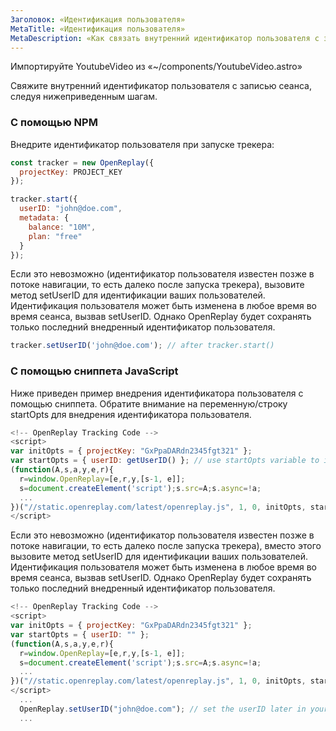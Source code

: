 ```yaml
---
Заголовок: «Идентификация пользователя»
MetaTitle: «Идентификация пользователя»
MetaDescription: «Как связать внутренний идентификатор пользователя с записью сеанса»
---
```

Импортируйте YoutubeVideo из «~/components/YoutubeVideo.astro»

<YoutubeVideo title="Смотрите, как идентифицировать пользователей в ваших переиграх"
  description="Если вы не любите читать, вы можете следовать этому видеоуроку, показывающему, как связать ваши реплеи с вашими пользователями."
  videoURL="https://youtu.be/xfotXkeyXZM"
/>

Свяжите внутренний идентификатор пользователя с записью сеанса, следуя нижеприведенным шагам.

### С помощью NPM

Внедрите идентификатор пользователя при запуске трекера:


```js
const tracker = new OpenReplay({
  projectKey: PROJECT_KEY
});

tracker.start({
  userID: "john@doe.com",
  metadata: {
    balance: "10M",
    plan: "free"
  }
});
```


Если это невозможно (идентификатор пользователя известен позже в потоке навигации, то есть далеко после запуска трекера), вызовите метод setUserID для идентификации ваших пользователей. Идентификация пользователя может быть изменена в любое время во время сеанса, вызвав setUserID. Однако OpenReplay будет сохранять только последний внедренный идентификатор пользователя.


```js
tracker.setUserID('john@doe.com'); // after tracker.start()
```


### С помощью сниппета JavaScript

Ниже приведен пример внедрения идентификатора пользователя с помощью сниппета. Обратите внимание на переменную/строку startOpts для внедрения идентификатора пользователя.


```js
<!-- OpenReplay Tracking Code -->
<script>
var initOpts = { projectKey: "GxPpaDARdn2345fgt321" };
var startOpts = { userID: getUserID() }; // use startOpts variable to inject userID
(function(A,s,a,y,e,r){
  r=window.OpenReplay=[e,r,y,[s-1, e]];
  s=document.createElement('script');s.src=A;s.async=!a;
  ...
})("//static.openreplay.com/latest/openreplay.js", 1, 0, initOpts, startOpts);
</script>
```


Если это невозможно (идентификатор пользователя известен позже в потоке навигации, то есть далеко после запуска трекера), вместо этого вызовите метод setUserID для идентификации ваших пользователей. Идентификация пользователя может быть изменена в любое время во время сеанса, вызвав setUserID. Однако OpenReplay будет сохранять только последний внедренный идентификатор пользователя.


```js
<!-- OpenReplay Tracking Code -->
<script>
var initOpts = { projectKey: "GxPpaDARdn2345fgt321" };
var startOpts = { userID: "" };
(function(A,s,a,y,e,r){
  r=window.OpenReplay=[e,r,y,[s-1, e]];
  s=document.createElement('script');s.src=A;s.async=!a;
  ...
})("//static.openreplay.com/latest/openreplay.js", 1, 0, initOpts, startOpts);
</script>
  ...
  OpenReplay.setUserID("john@doe.com"); // set the userID later in your code
  ...
```

